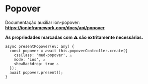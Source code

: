 
<Meta title="Components/Global/Popover/Usage" />

# Popover

Documentação auxiliar ion-popover: **https://ionicframework.com/docs/api/popover**

**As propriedades marcadas com ⚠️ são extritamente necessárias.**

```
async presentPopover(ev: any) {
  const popover = await this.popoverController.create({
    cssClass: 'med-popover', ⚠️
    mode: 'ios', ⚠️
    showBackdrop: true ⚠️
  });
  await popover.present();
}
```
